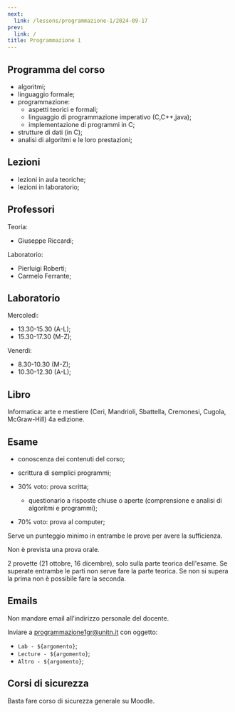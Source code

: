 ```yaml
---
next:
  link: /lessons/programmazione-1/2024-09-17
prev:
  link: /
title: Programmazione 1
---
```


## Programma del corso

- algoritmi;
- linguaggio formale;
- programmazione:
  - aspetti teorici e formali;
  - linguaggio di programmazione imperativo (C,C++,java);
  - implementazione di programmi in C;
- strutture di dati (in C);
- analisi di algoritmi e le loro prestazioni;

## Lezioni

- lezioni in aula teoriche;
- lezioni in laboratorio;

## Professori

Teoria:

- Giuseppe Riccardi;

Laboratorio:

- Pierluigi Roberti;
- Carmelo Ferrante;

## Laboratorio

Mercoledì:

- 13.30-15.30 (A-L);
- 15.30-17.30 (M-Z);

Venerdì:

- 8.30-10.30 (M-Z);
- 10.30-12.30 (A-L);

## Libro

Informatica: arte e mestiere (Ceri, Mandrioli, Sbattella, Cremonesi, Cugola,
McGraw-Hill) 4a edizione.

## Esame

- conoscenza dei contenuti del corso;
- scrittura di semplici programmi;

- 30% voto: prova scritta;
  - questionario a risposte chiuse o aperte (comprensione e analisi di algoritmi
    e programmi);
- 70% voto: prova al computer;

Serve un punteggio minimo in entrambe le prove per avere la sufficienza.

Non è prevista una prova orale.

2 provette (21 ottobre, 16 dicembre), solo sulla parte teorica dell'esame. Se
superate entrambe le parti non serve fare la parte teorica. Se non si supera la
prima non è possibile fare la seconda.

## Emails

Non mandare email all'indirizzo personale del docente.

Inviare a [programmazione1gr@unitn.it](programmazione1gr@unitn.it) con oggetto:

- `Lab - ${argomento}`;
- `Lecture - ${argomento}`;
- `Altro - ${argomento}`;

## Corsi di sicurezza

Basta fare corso di sicurezza generale su Moodle.
